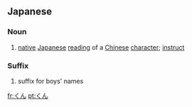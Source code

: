 ==Japanese==

===Noun===
{{ja-noun|h|rom=kun}}
# {{ja-def|訓}} [[native]] [[Japanese]] [[reading]] of a [[Chinese]] [[character]]; [[instruct]]

===Suffix===
{{ja-pos|h|suffix|kanji=君|rom=-kun}}

# {{ja-def|君}} suffix for boys' names

[[fr:くん]]
[[pt:くん]]